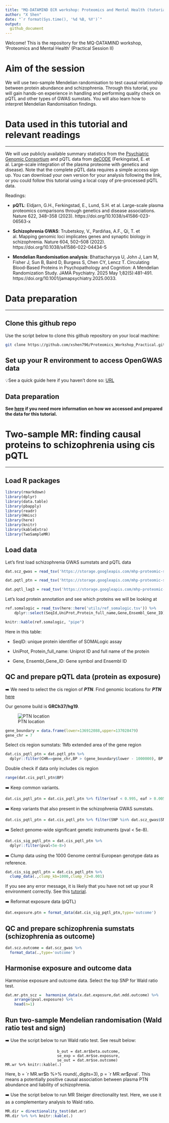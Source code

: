 ```yaml
---
title: "MQ-DATAMIND ECR workshop: Proteomics and Mental Health (tutorial - local version)"
author: "X Shen"
date: "`r format(Sys.time(), '%d %B, %Y')`"
output: 
  github_document
---
```


Welcome! This is the repository for the MQ-DATAMIND workshop, 'Proteomics and Mental Health' (Practical Session II)

# Aim of the session

We will use two-sample Mendelian randomisation to test causal relationship between protein abundance and schizophrenia. Through this tutorial, you will gain hands-on experience in handling and performing quality check on pQTL and other types of GWAS sumstats. You will also learn how to interpret Mendelian Randomisation findings.

# Data used in this tutorial and relevant readings

------------------------------------------------------------------------

We will use publicly available summary statistics from the [Psychiatric Genomic Consortium](https://pgc.unc.edu/for-researchers/download-results/) and pQTL data from [deCODE](https://www.decode.com/summarydata/) (Ferkingstad, E. et al. Large-scale integration of the plasma proteome with genetics and disease). Note that the complete pQTL data requires a simple access sign up. You can download your own version for your analysis following the link, or you could follow this tutorial using a local copy of pre-processed pQTL data.

Readings:

-   **pQTL**: Eldjarn, G.H., Ferkingstad, E., Lund, S.H. et al. Large-scale plasma proteomics comparisons through genetics and disease associations. Nature 622, 348–358 (2023). https://doi.org/10.1038/s41586-023-06563-x

-   **Schizophrenia GWAS**: Trubetskoy, V., Pardiñas, A.F., Qi, T. et al. Mapping genomic loci implicates genes and synaptic biology in schizophrenia. Nature 604, 502–508 (2022). https://doi.org/10.1038/s41586-022-04434-5

-   **Mendelian Randomisation analysis**: Bhattacharyya U, John J, Lam M, Fisher J, Sun B, Baird D, Burgess S, Chen CY, Lencz T. Circulating Blood-Based Proteins in Psychopathology and Cognition: A Mendelian Randomization Study. JAMA Psychiatry. 2025 May 1;82(5):481-491. https://doi.org/10.1001/jamapsychiatry.2025.0033.

# Data preparation

------------------------------------------------------------------------

## Clone this github repo

Use the script below to clone this github repository on your local machine:

```bash
git clone https://github.com/xshen796/Proteomics_Workshop_Practical.git
```

## Set up your R environment to access OpenGWAS data

💡See a quick guide here if you haven't done so: [URL](https://github.com/xshen796/Proteomics_Workshop_Practical/blob/main/Session_ii/Setup_APItoken.md)

## Data preparation

**See [here](https://github.com/xshen796/Proteomics_Workshop_Practical/blob/main/prep/data_prep.md) if you need more information on how we accessed and prepared the data for this tutorial.**

# Two-sample MR: finding causal proteins to schizophrenia using cis pQTL

------------------------------------------------------------------------

## Load R packages

```r
library(rmarkdown)
library(dplyr)
library(data.table)
library(pbapply)
library(readr)
library(Hmisc)
library(here)
library(knitr)
library(kableExtra)
library(TwoSampleMR)
```

## Load data

Let's first load schizophrenia GWAS sumstats and pQTL data

```r
dat.scz_gwas = read_tsv('https://storage.googleapis.com/mhp-proteomic-sumstats/scz_2022.tsv.gz')

dat.pqtl_ptn = read_tsv('https://storage.googleapis.com/mhp-proteomic-sumstats/Proteomics_SMP_PC0_3045_72_PTN_PTN_10032022_lo_annot.txt.gz')

dat.pqtl_lag3 = read_tsv('https://storage.googleapis.com/mhp-proteomic-sumstats/Proteomics_SMP_PC0_9950_229_LAG3_LAG_3_10032022_lo_annot.txt.gz')
```

Let's load protein annotation and see which proteins we will be looking at

```r
ref.somalogic = read_tsv(here::here('utils/ref_somalogic.tsv')) %>%
    dplyr::select(SeqId,UniProt,Protein_full_name,Gene,Ensembl_Gene_ID)

knitr::kable(ref.somalogic, "pipe")
```

Here in this table:

-   SeqID: unique protein identifier of SOMALogic assay

-   UniProt, Protein_full_name: Uniprot ID and full name of the protein

-   Gene, Ensembl_Gene_ID: Gene symbol and Ensembl ID

## QC and prepare pQTL data (protein as exposure)

➡️ We need to select the cis region of ***PTN***. Find genomic locations for ***PTN*** [here](https://www.genecards.org/cgi-bin/carddisp.pl?gene=PTN&keywords=PTN)

Our genome build is **GRCh37/hg19**.

![PTN location](ptn_location.png)

```r
gene_boundary = data.frame(lower=136912088,upper=137028479)
gene_chr = 7
```

Select cis region sumstats: 1Mb extended area of the gene region

```r
dat.cis_pqtl_ptn = dat.pqtl_ptn %>% 
  dplyr::filter(CHR==gene_chr,BP > (gene_boundary$lower - 1000000), BP < (gene_boundary$upper + 1000000))
```

Double check if data only includes cis region

```r
range(dat.cis_pqtl_ptn$BP)
```

➡️ Keep common variants.

```r
dat.cis_pqtl_ptn = dat.cis_pqtl_ptn %>% filter(eaf < 0.995, eaf > 0.005)
```

➡️ Keep variants that also present in the schizophrenia GWAS sumstats.

```r
dat.cis_pqtl_ptn = dat.cis_pqtl_ptn %>% filter(SNP %in% dat.scz_gwas$SNP)
```

➡️ Select genome-wide significant genetic instruments (pval \< 5e-8).

```r
dat.cis_sig_pqtl_ptn = dat.cis_pqtl_ptn %>% 
  dplyr::filter(pval<5e-8>)
```

➡️ Clump data using the 1000 Genome central European genotype data as reference.

```r
dat.cis_sig_pqtl_ptn = dat.cis_pqtl_ptn %>% 
  clump_data(.,clump_kb=1000,clump_r2=0.001)
```

If you see any error message, it is likely that you have not set up your R environment correctly. See this [tutorial](https://github.com/xshen796/Proteomics_Workshop_Practical/blob/main/Session_ii/Setup_APItoken.md).

➡️ Reformat exposure data (pQTL)

```r
dat.exposure.ptn = format_data(dat.cis_sig_pqtl_ptn,type='outcome')
```

## QC and prepare schizophrenia sumstats (schizophrenia as outcome)

```r
dat.scz.outcome = dat.scz_gwas %>% 
  format_data(.,type='outcome') 
```

## Harmonise exposure and outcome data

Harmonise exposure and outcome data. Select the top SNP for Wald ratio test.

```r
dat.mr.ptn_scz =  harmonise_data(x.dat.exposure,dat.mdd.outcome) %>%
    arrange(pval.exposure) %>%
    head(n=1)
```

## Run two-sample Mendelian randomisation (Wald ratio test and sign)

➡️ Use the script below to run Wald ratio test. See result below:

```{MR.wr=mr_wald_ratio(b_exp = dat.mr$beta.exposure,}
                       b_out = dat.mr$beta.outcome,
                       se_exp = dat.mr$se.exposure,
                       se_out = dat.mr$se.outcome) 
MR.wr %>% knitr::kable(.)
```

Here, b = \`r MR.wr\$b %\>% round(.,digits=3), p = \`r MR.wr\$pval\`. This means a potentially positive causal association between plasma PTN abundance and liability of schizophrenia.

➡️ Use the script below to run MR Steiger directionality test. Here, we use it as a complementary analysis to Wald ratio.

```r
MR.dir = directionality_test(dat.mr)
MR.dir %>% %>% knitr::kable(.)
```